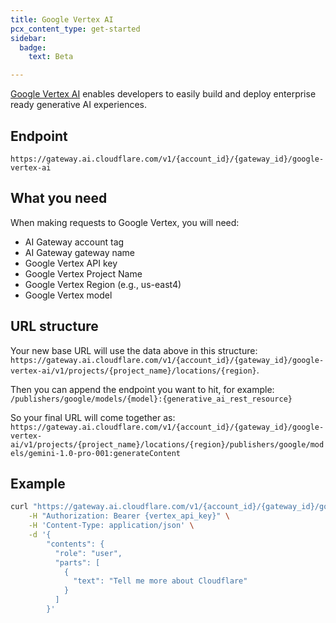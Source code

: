 ```yaml
---
title: Google Vertex AI
pcx_content_type: get-started
sidebar:
  badge:
    text: Beta

---
```


[Google Vertex AI](https://cloud.google.com/vertex-ai) enables developers to easily build and deploy enterprise ready generative AI experiences.

## Endpoint

`https://gateway.ai.cloudflare.com/v1/{account_id}/{gateway_id}/google-vertex-ai`

## What you need

When making requests to Google Vertex, you will need:

* AI Gateway account tag
* AI Gateway gateway name
* Google Vertex API key
* Google Vertex Project Name
* Google Vertex Region (e.g., us-east4)
* Google Vertex model

## URL structure

Your new base URL will use the data above in this structure: `https://gateway.ai.cloudflare.com/v1/{account_id}/{gateway_id}/google-vertex-ai/v1/projects/{project_name}/locations/{region}`.

Then you can append the endpoint you want to hit, for example: `/publishers/google/models/{model}:{generative_ai_rest_resource}`

So your final URL will come together as: `https://gateway.ai.cloudflare.com/v1/{account_id}/{gateway_id}/google-vertex-ai/v1/projects/{project_name}/locations/{region}/publishers/google/models/gemini-1.0-pro-001:generateContent`

## Example

```bash title="Example fetch request"
curl "https://gateway.ai.cloudflare.com/v1/{account_id}/{gateway_id}/google-vertex-ai/v1/projects/{project_name}/locations/{region}/publishers/google/models/gemini-1.0-pro-001:generateContent" \
    -H "Authorization: Bearer {vertex_api_key}" \
    -H 'Content-Type: application/json' \
    -d '{
        "contents": {
          "role": "user",
          "parts": [
            {
              "text": "Tell me more about Cloudflare"
            }
          ]
        }'

```

